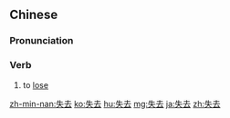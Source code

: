 ==Chinese==
{{zh-forms}}

===Pronunciation===
{{zh-pron
|m=shīqù
|c=sat1 heoi3
|h=pfs=sṳt-hi
|mn=qz:sit-khìr/tw,xm,zz:sit-khì/qz:sit--khìr/twv:sit--khì/twv:sit--khù
|ma=Zh-shiqù.ogg
|cat=v
}}

===Verb===
{{zh-verb}}

# to [[lose]] {{gloss|to be no longer in one's possession}}
#: {{zh-x|失去 意識|to '''lose''' consciousness}}
#: {{zh-x|失去 知覺{jué}|to '''lose''' consciousness}}
#: {{zh-x|失去 平衡|to '''lose''' balance}}
#: {{zh-x|失去 依靠|to '''lose''' support}}
#: {{zh-x|失去 控制|to '''lose''' control}}
#: {{zh-x|失去 童貞|to '''lose''' one's virginity}}

{{zh-cat|Elementary}}

[[zh-min-nan:失去]]
[[ko:失去]]
[[hu:失去]]
[[mg:失去]]
[[ja:失去]]
[[zh:失去]]